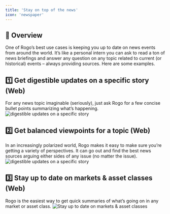 ```yaml
---
title: 'Stay on top of the news'
icon: 'newspaper'
---
```


## 🤖 Overview
One of Rogo’s best use cases is keeping you up to date on news events from around the world. It’s like a personal intern you can ask to read a ton of news briefings and answer any question on any topic related to current (or historical) events – always providing sources. Here are some examples.

## 1️⃣ Get digestible updates on a specific story (Web)
For any news topic imaginable (seriously), just ask Rogo for a few concise bullet points summarizing what’s happening.
<img
	className="block dark:hidden"
	src="/images/use-case-3-1.png"
	alt="digestible updates on a specific story"
/>

## 2️⃣ Get balanced viewpoints for a topic (Web)
In an increasingly polarized world, Rogo makes it easy to make sure you’re getting a variety of perspectives. It can go out and find the best news sources arguing either sides of any issue (no matter the issue).
<img
	className="block dark:hidden"
	src="/images/use-case-3-2.png"
	alt="digestible updates on a specific story"
/>

## 3️⃣ Stay up to date on markets & asset classes (Web)
Rogo is the easiest way to get quick summaries of what’s going on in any market or asset class.
<img
	className="block dark:hidden"
	src="/images/use-case-3-3.png"
	alt="Stay up to date on markets & asset classes"
/>